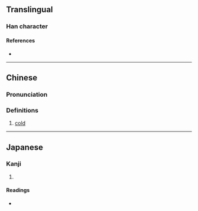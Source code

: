 {{character info}}
==Translingual==

===Han character===
{{Han char|rn=85|rad=水|as=17|sn=20|four=36144|canj=EBCV|ids=⿰氵嬰}}

====References====
* {{Han ref|kx=0661.020|dkj=18695|dj=1070.250|hdz=31788.040|uh=7034|ud=28724|bh=F45F|bd=62559}}

----

==Chinese==
{{zh-forms}}

===Pronunciation===
{{zh-pron
|m=yīng,yǐng,yìng
|c=jing1,jing2
|w=1in
|mc=y
|oc=y
|ma=
|cat=
}}

===Definitions===
{{zh-hanzi}}

# {{lb|zh|Wu}} [[cold]]

----

==Japanese==

===Kanji===
{{ja-kanji|grade=|rs=水17}}

# {{rfdef|ja|sort=水17}}

====Readings====
* {{ja-readings|on=[[えい]] (ei), [[よう]] (yō)|kun=[[ふかい]] (fukai)}}